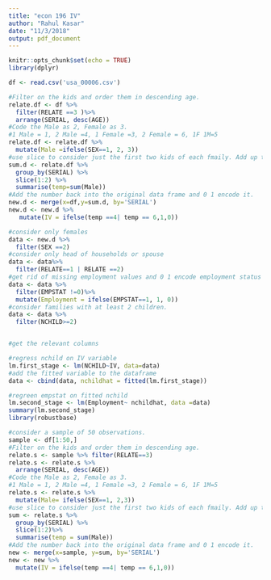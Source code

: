 ```yaml
---
title: "econ 196 IV"
author: "Rahul Kasar"
date: "11/3/2018"
output: pdf_document
---
```


```r
knitr::opts_chunk$set(echo = TRUE)
library(dplyr)
```

```r
df <- read.csv('usa_00006.csv')

```



```r
#Filter on the kids and order them in descending age.  
relate.df <- df %>%
  filter(RELATE ==3 )%>%
  arrange(SERIAL, desc(AGE))
#Code the Male as 2, Female as 3.
#1 Male = 1, 2 Male =4, 1 Female =3, 2 Female = 6, 1F 1M=5
relate.df <- relate.df %>%
  mutate(Male =ifelse(SEX==1, 2, 3))
#use slice to consider just the first two kids of each fmaily. Add up the number. 
sum.d <- relate.df %>%
  group_by(SERIAL) %>%
  slice(1:2) %>%
  summarise(temp=sum(Male))
#Add the number back into the original data frame and 0 1 encode it. 
new.d <- merge(x=df,y=sum.d, by='SERIAL')
new.d <- new.d %>%
   mutate(IV = ifelse(temp ==4| temp == 6,1,0))
```

```r
#consider only females
data <- new.d %>%
  filter(SEX ==2)
#consider only head of households or spouse
data <- data%>%
  filter(RELATE==1 | RELATE ==2)
#get rid of missing employment values and 0 1 encode employment status
data <- data %>%
  filter(EMPSTAT !=0)%>%
  mutate(Employment = ifelse(EMPSTAT==1, 1, 0))
#consider families with at least 2 children. 
data <- data %>%
  filter(NCHILD>=2)



```

```r
#get the relevant columns

#regress nchild on IV variable
lm.first_stage <- lm(NCHILD~IV, data=data)
#add the fitted variable to the dataframe
data <- cbind(data, nchildhat = fitted(lm.first_stage))

#regreen empstat on fitted nchild
lm.second_stage <- lm(Employment~ nchildhat, data =data)
summary(lm.second_stage)
library(robustbase)


```

```r
#consider a sample of 50 observations. 
sample <- df[1:50,]
#Filter on the kids and order them in descending age.  
relate.s <- sample %>% filter(RELATE==3)
relate.s <- relate.s %>% 
  arrange(SERIAL, desc(AGE))
#Code the Male as 2, Female as 3.
#1 Male = 1, 2 Male =4, 1 Female =3, 2 Female = 6, 1F 1M=5
relate.s <- relate.s %>% 
  mutate(Male= ifelse(SEX==1, 2,3))
#use slice to consider just the first two kids of each fmaily. Add up the number. 
sum <- relate.s %>%
  group_by(SERIAL) %>%
  slice(1:2)%>%
  summarise(temp = sum(Male))
#Add the number back into the original data frame and 0 1 encode it. 
new <- merge(x=sample, y=sum, by='SERIAL')
new <- new %>%
  mutate(IV = ifelse(temp ==4| temp == 6,1,0))
  
```














 
